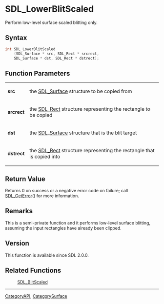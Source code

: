 = SDL_LowerBlitScaled =

Perform low-level surface scaled blitting only.

== Syntax ==

<syntaxhighlight lang='c'>
int SDL_LowerBlitScaled
    (SDL_Surface * src, SDL_Rect * srcrect,
    SDL_Surface * dst, SDL_Rect * dstrect);
</syntaxhighlight>

== Function Parameters ==

{|
|'''src'''
|the [[SDL_Surface]] structure to be copied from
|-
|'''srcrect'''
|the [[SDL_Rect]] structure representing the rectangle to be copied
|-
|'''dst'''
|the [[SDL_Surface]] structure that is the blit target
|-
|'''dstrect'''
|the [[SDL_Rect]] structure representing the rectangle that is copied into
|}

== Return Value ==

Returns 0 on success or a negative error code on failure; call
[[SDL_GetError]]() for more information.

== Remarks ==

This is a semi-private function and it performs low-level surface blitting,
assuming the input rectangles have already been clipped.

== Version ==

This function is available since SDL 2.0.0.

== Related Functions ==

:[[SDL_BlitScaled]]

----
[[CategoryAPI]], [[CategorySurface]]


